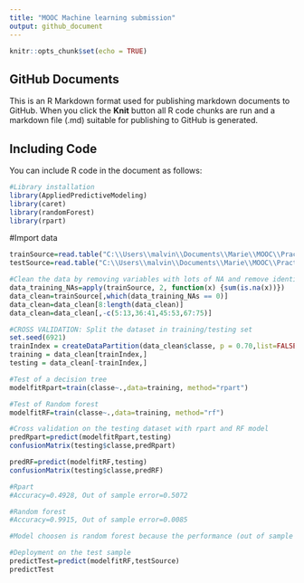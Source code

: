 ```yaml
---
title: "MOOC Machine learning submission"
output: github_document
---
```


```r
knitr::opts_chunk$set(echo = TRUE)
```

## GitHub Documents

This is an R Markdown format used for publishing markdown documents to GitHub. When you click the **Knit** button all R code chunks are run and a markdown file (.md) suitable for publishing to GitHub is generated.

## Including Code

You can include R code in the document as follows:

```r
#Library installation
library(AppliedPredictiveModeling)
library(caret)
library(randomForest)
library(rpart)
```

#Import data
```r
trainSource=read.table("C:\\Users\\malvin\\Documents\\Marie\\MOOC\\Practical Machine Learning\\Final_project\\Data source\\pml-training.csv", header=TRUE, sep=",",quote="\"'")
testSource=read.table("C:\\Users\\malvin\\Documents\\Marie\\MOOC\\Practical Machine Learning\\Final_project\\Data source\\pml-testing.csv", header=TRUE, sep=",",quote="\"'")
```


```r
#Clean the data by removing variables with lots of NA and remove identified colums
data_training_NAs=apply(trainSource, 2, function(x) {sum(is.na(x))})
data_clean=trainSource[,which(data_training_NAs == 0)]
data_clean=data_clean[8:length(data_clean)]
data_clean=data_clean[,-c(5:13,36:41,45:53,67:75)]

#CROSS VALIDATION: Split the dataset in training/testing set
set.seed(6921)
trainIndex = createDataPartition(data_clean$classe, p = 0.70,list=FALSE)
training = data_clean[trainIndex,]
testing = data_clean[-trainIndex,]
```

```r
#Test of a decision tree
modelfitRpart=train(classe~.,data=training, method="rpart")

#Test of Random forest
modelfitRF=train(classe~.,data=training, method="rf")
```

```r
#Cross validation on the testing dataset with rpart and RF model
predRpart=predict(modelfitRpart,testing)
confusionMatrix(testing$classe,predRpart)

predRF=predict(modelfitRF,testing)
confusionMatrix(testing$classe,predRF)

#Rpart
#Accuracy=0.4928, Out of sample error=0.5072

#Random forest
#Accuracy=0.9915, Out of sample error=0.0085

#Model choosen is random forest because the performance (out of sample error and accuracy) on the test sample is much more better than decision tree

```

```r
#Deployment on the test sample
predictTest=predict(modelfitRF,testSource)
predictTest
```